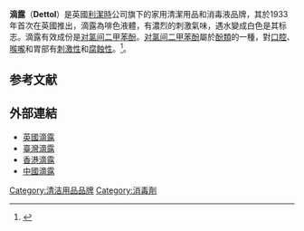 {{infobox brand
| logo           = 
| caption        = 
| name           = Dettol<br/>滴露
| image          = {{Show if file exists|comment=檔案不存在，可從英文維基百科取得（本模板會在檔案恢復時自動顯示檔案，並由機器人自動清理模板，無需撤銷機器人的編輯）|file=Dettol Logo.jpg|text=Dettol Logo.jpg}}
| type           = [[消毒藥水|消毒藥水]]
| currentowner   = [[利洁时|利洁时]]
| origin         = {{英国}}
| introduced     = {{start date and age|1932}}
| discontinued   = 
| related        = [[来苏尔|来苏尔]]
| markets        = [[全球|全球]]<br>([[美國|美國]]除外)
| previousowners = 
| trademarkregistrations = 
| ambassador     = {{link-en|Funke Akindele}}
| tagline        = "Keep the memories, but not the bacteria"
| website        = {{URL|https://www.dettol.co.uk/|dettol.co.uk}}
}}
'''滴露'''（'''Dettol'''）是英國[[利潔時|利潔時]]公司旗下的家用清潔用品和消毒液品牌，其於1933年首次在英國推出，滴露為啡色液體，有濃烈的刺激氣味，遇水變成白色是其标志。滴露有效成份是[[对氯间二甲苯酚|对氯间二甲苯酚]]。[[对氯间二甲苯酚|对氯间二甲苯酚]]屬於[[酚類|酚類]]的一種，對[[口腔|口腔]]、[[喉嚨|喉嚨]]和胃部有[[刺激性|刺激性]]和[[腐蝕性|腐蝕性]]。<ref>{{cite news |title=滴露摘取澳“十大最可信赖品牌”榜首桂冠 |url=http://news.sina.com.cn/o/2013-07-26/150927780361.shtml |agency=新浪網|date=2013-07-26}}</ref>。

== 参考文献 ==
{{reflist}}

== 外部連結 ==
* [https://www.dettol.co.uk/ 英國滴露] {{Wayback|url=https://www.dettol.co.uk/ |date=20210419083648 }}
* [http://www.dettol-store.com.tw/ 臺灣滴露] {{Wayback|url=http://www.dettol-store.com.tw/ |date=20200804063023 }}
* [https://www.dettol.com.hk/zh/ 香港滴露] {{Wayback|url=https://www.dettol.com.hk/zh/ |date=20210421221136 }}
* [https://www.dettol.com.cn/ 中國滴露] {{Wayback|url=https://www.dettol.com.cn/ |date=20210126200639 }}

{{chem-stub}}

[[Category:清洁用品品牌|Category:清洁用品品牌]]
[[Category:消毒劑|Category:消毒劑]]